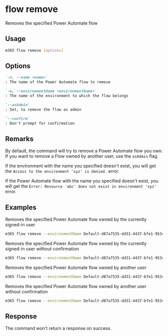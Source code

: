 
# flow remove

Removes the specified Power Automate flow

## Usage

```sh
m365 flow remove [options]
```

## Options

```md defintion-list
`-n, --name <name>`
: The name of the Power Automate flow to remove

`-e, --environmentName <environmentName>`
: The name of the environment to which the flow belongs

`--asAdmin`
: Set, to remove the flow as admin

`--confirm`
: Don't prompt for confirmation
```

<Global />

## Remarks

By default, the command will try to remove a Power Automate flow you own. If you want to remove a Flow owned by another user, use the `asAdmin` flag.

If the environment with the name you specified doesn't exist, you will get the `Access to the environment 'xyz' is denied.` error.

If the Power Automate flow with the name you specified doesn't exist, you will get the `Error: Resource 'abc' does not exist in environment 'xyz'` error.

## Examples

Removes the specified Power Automate flow owned by the currently signed-in user

```sh
m365 flow remove --environmentName Default-d87a7535-dd31-4437-bfe1-95340acd55c5 --name 3989cb59-ce1a-4a5c-bb78-257c5c39381d
```

Removes the specified Power Automate flow owned by the currently signed-in user without confirmation

```sh
m365 flow remove --environmentName Default-d87a7535-dd31-4437-bfe1-95340acd55c5 --name 3989cb59-ce1a-4a5c-bb78-257c5c39381d --confirm
```

Removes the specified Power Automate flow owned by another user

```sh
m365 flow remove --environmentName Default-d87a7535-dd31-4437-bfe1-95340acd55c5 --name 3989cb59-ce1a-4a5c-bb78-257c5c39381d --asAdmin
```

Removes the specified Power Automate flow owned by another user without confirmation

```sh
m365 flow remove --environmentName Default-d87a7535-dd31-4437-bfe1-95340acd55c5 --name 3989cb59-ce1a-4a5c-bb78-257c5c39381d --asAdmin --confirm
```

## Response

The command won't return a response on success.
